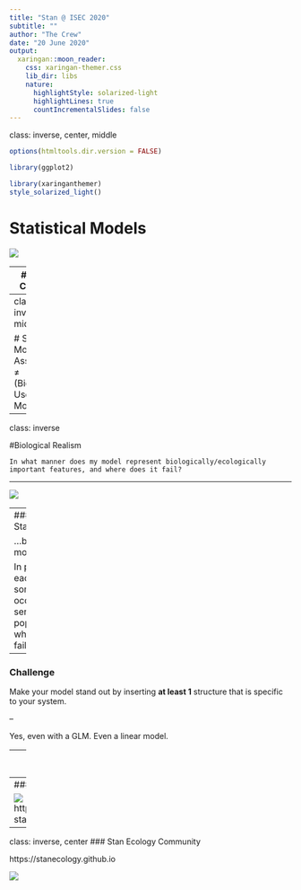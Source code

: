---
title: "Stan @ ISEC 2020"
subtitle: ""
author: "The Crew"
date: "20 June 2020"
output:
  xaringan::moon_reader:
    css: xaringan-themer.css
    lib_dir: libs
    nature:
      highlightStyle: solarized-light
      highlightLines: true
      countIncrementalSlides: false
---
class: inverse, center, middle

```{r setup, include=FALSE}
options(htmltools.dir.version = FALSE)

library(ggplot2)

```

```{r xaringan-themer, include=FALSE, warning=FALSE}
library(xaringanthemer)
style_solarized_light()
```

# Statistical Models

![](https://media.giphy.com/media/12NUbkX6p4xOO4/giphy.gif)

---
## Model Checking: 


-- `Residuals`

-- `Prior Predictive Checks`

-- `Posterior Predictive Checks`

-- `Predictive Accuracy`


---
class: inverse, middle

# Statistical Model Assessment $\neq$ (Biologically) Useful Model 

---
class: inverse

#Biological Realism

`In what manner does my model represent biologically/ecologically important features, and where does it fail?`



---


![](photos/realworld_abstract_chart.png)

---
### Interpreting the Statistical Results...


...by the data that your model generates. 


In particular, pretend each realization is something that actually occurred, does it make sense? Generate a population/group/system, where does your model fail? 


--

### Challenge

Make your model stand out by inserting **at least 1** structure that is specific to your system. 

--

Yes, even with a GLM. Even a linear model. 


---
class: inverse, middle

## Embrace Your Domain Expertise
**it's the most important part of the story!**


---
### Stan Help/Advice

![](photos/stanforums.png)
https://discourse.mc-stan.org/


---
class: inverse, center
### Stan Ecology Community

https://stanecology.github.io

![](https://media.giphy.com/media/IoP0PvbbSWGAM/giphy.gif)


